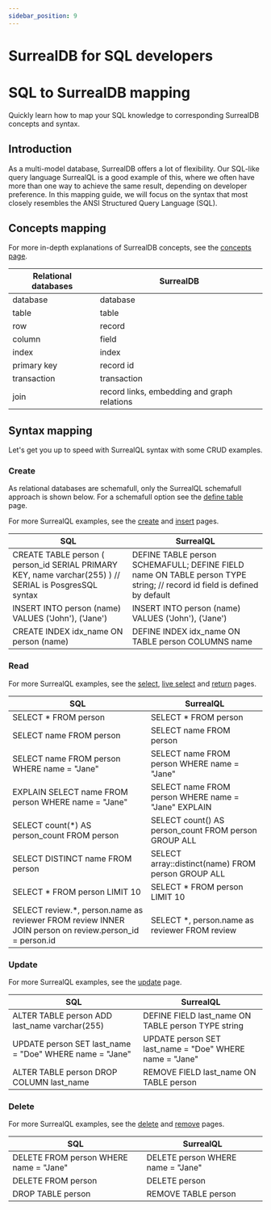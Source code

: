 ```yaml
---
sidebar_position: 9
---
```


# SurrealDB for SQL developers

# SQL to SurrealDB mapping

Quickly learn how to map your SQL knowledge to corresponding SurrealDB concepts and syntax.

## Introduction
As a multi-model database, SurrealDB offers a lot of flexibility. Our SQL-like query language SurrealQL is a good example of this, where we often have more than one way to achieve the same result, depending on developer preference. In this mapping guide, we will focus on the syntax that most closely resembles the ANSI Structured Query Language (SQL).

## Concepts mapping
For more in-depth explanations of SurrealDB concepts, see the [concepts page](/docs/1.1.x/introduction/concepts).

| Relational databases | SurrealDB                                   |
|----------------------|---------------------------------------------|
| database             | database                                    |
| table                | table                                       |
| row                  | record                                      |
| column               | field                                       |
| index                | index                                       |
| primary key          | record id                                   |
| transaction          | transaction                                 |
| join                 | record links, embedding and graph relations |

## Syntax mapping
Let's get you up to speed with SurrealQL syntax with some CRUD examples.

### Create
As relational databases are schemafull, only the SurrealQL schemafull approach is shown below. For a schemafull option see the [define table](/docs/1.1.x/surrealql/statements/define/table) page.

For more SurrealQL examples, see the [create](/docs/1.1.x/surrealql/statements/create) and [insert](/docs/1.1.x/surrealql/statements/insert) pages.

| SQL                                                                                                            | SurrealQL                                                                                                               |
|----------------------------------------------------------------------------------------------------------------|-------------------------------------------------------------------------------------------------------------------------|
| CREATE TABLE person (     person_id SERIAL PRIMARY KEY,     name varchar(255) ) // SERIAL is PosgresSQL syntax | DEFINE TABLE person SCHEMAFULL; DEFINE FIELD name ON TABLE person TYPE string; // record id field is defined by default |
| INSERT INTO person (name) VALUES ('John'), ('Jane')                                                            | INSERT INTO person (name) VALUES ('John'), ('Jane')                                                                     |
| CREATE INDEX idx_name ON person (name)                                                                         | DEFINE INDEX idx_name  ON TABLE person COLUMNS name                                                                     |

### Read
For more SurrealQL examples, see the [select](/docs/1.1.x/surrealql/statements/select), [live select](/docs/1.1.x/surrealql/statements/live-select) and [return](/docs/1.1.x/surrealql/statements/return) pages.

| SQL                                                                                                    | SurrealQL                                            |
|--------------------------------------------------------------------------------------------------------|------------------------------------------------------|
| SELECT * FROM person                                                                                   | SELECT * FROM person                                 |
| SELECT name  FROM person                                                                               | SELECT name  FROM person                             |
| SELECT name FROM person WHERE name = "Jane"                                                            | SELECT name FROM person WHERE name = "Jane"          |
| EXPLAIN SELECT name FROM person WHERE name = "Jane"                                                    | SELECT name FROM person WHERE name = "Jane" EXPLAIN  |
| SELECT count(*) AS person_count FROM person                                                            | SELECT count() AS person_count FROM person GROUP ALL |
| SELECT DISTINCT name FROM person                                                                       | SELECT array::distinct(name) FROM person GROUP ALL   |
| SELECT * FROM person LIMIT 10                                                                          | SELECT * FROM person LIMIT 10                        |
| SELECT review.*, person.name as reviewer FROM review INNER JOIN person on review.person_id = person.id | SELECT *, person.name as reviewer FROM review        |

### Update
For more SurrealQL examples, see the [update](/docs/1.1.x/surrealql/statements/update) page.

| SQL                                                     | SurrealQL                                               |
|---------------------------------------------------------|---------------------------------------------------------|
| ALTER TABLE person ADD last_name varchar(255)           | DEFINE FIELD last_name ON TABLE person TYPE string      |
| UPDATE person SET last_name = "Doe" WHERE name = "Jane" | UPDATE person SET last_name = "Doe" WHERE name = "Jane" |
| ALTER TABLE person DROP COLUMN last_name                | REMOVE FIELD last_name  ON TABLE person                 |

### Delete
For more SurrealQL examples, see the [delete](/docs/1.1.x/surrealql/statements/delete) and [remove](/docs/1.1.x/surrealql/statements/remove) pages.

| SQL                                    | SurrealQL                         |
|----------------------------------------|-----------------------------------|
| DELETE FROM person WHERE name = "Jane" | DELETE person WHERE name = "Jane" |
| DELETE FROM person                     | DELETE person                     |
| DROP TABLE person                      | REMOVE TABLE person               |
